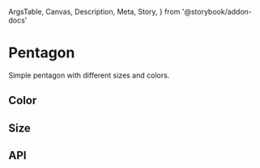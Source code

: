   ArgsTable,
  Canvas,
  Description,
  Meta,
  Story,
} from '@storybook/addon-docs'

<Meta title="Components/Pentagon" component={Pentagon} />

# Pentagon

<Description>Simple pentagon with different sizes and colors.</Description>

<Canvas>
  <Story name="Basic">
    <Pentagon />
  </Story>
</Canvas>

## Color

<Canvas>
  <Story name="Color">
    <FlexBox inline>
      <Pentagon color={colors.zumthor} />
      <Pentagon color={colors.foam} />
      <Pentagon color={colors.serenade} />
      <Pentagon color={colors.pippin} />
    </FlexBox>
  </Story>
</Canvas>

## Size

<Canvas>
  <Story name="Size">
    <FlexBox inline>
      <Pentagon size="50px" />
      <Pentagon size="100px" />
      <Pentagon size="150px" />
      <Pentagon size="200px" />
    </FlexBox>
  </Story>
</Canvas>

## API

<ArgsTable of={Pentagon} />
